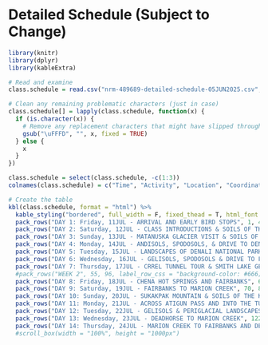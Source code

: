 # Detailed Schedule (Subject to Change)

```r
library(knitr)
library(dplyr)
library(kableExtra)

# Read and examine
class.schedule = read.csv("nrm-489689-detailed-schedule-05JUN2025.csv", fileEncoding = "cp1252", stringsAsFactors = FALSE)

# Clean any remaining problematic characters (just in case)
class.schedule[] = lapply(class.schedule, function(x) {
  if (is.character(x)) {
    # Remove any replacement characters that might have slipped through
    gsub("\uFFFD", "", x, fixed = TRUE)
  } else {
    x
  }
})

class.schedule = select(class.schedule, -c(1:3))
colnames(class.schedule) = c("Time", "Activity", "Location", "Coordinates", "Comments")

# Create the table
kbl(class.schedule, format = "html") %>%
  kable_styling("bordered", full_width = F, fixed_thead = T, html_font = "arial") %>%
  pack_rows("DAY 1: Friday, 11JUL - ARRIVAL AND EARLY BIRD STOPS", 1, 4, background = "grey80") %>%
  pack_rows("DAY 2: Saturday, 12JUL - CLASS INTRODUCTIONS & SOILS OF THE MATANUSKA VALLEY", 5, 14, background = "grey80") %>%
  pack_rows("DAY 3: Sunday, 13JUL - MATANUSKA GLACIER VISIT & SOILS OF THE MATANUSKA VALLEY", 15, 24, background = "grey80") %>%
  pack_rows("DAY 4: Monday, 14JUL - ANDISOLS, SPODOSOLS, & DRIVE TO DENALI", 25, 35, background = "grey80") %>%
  pack_rows("DAY 5: Tuesday, 15JUL - LANDSCAPES OF DENALI NATIONAL PARK", 36, 43, background = "grey80") %>%
  pack_rows("DAY 6: Wednesday, 16JUL - GELISOLS, SPODOSOLS & DRIVE TO FAIRBANKS", 44, 55, background = "grey80") %>%
  pack_rows("DAY 7: Thursday, 17JUL - CRREL TUNNEL TOUR & SMITH LAKE GELISOLS AND INCEPTISOLS", 56, 64, background = "grey80") %>%
  #pack_rows("WEEK 2", 55, 96, label_row_css = "background-color: #666; color: #fff;") %>%
  pack_rows("DAY 8: Friday, 18JUL - CHENA HOT SPRINGS AND FAIRBANKS", 65, 69, background = "grey80") %>%
  pack_rows("DAY 9: Saturday, 19JUL - FAIRBANKS TO MARION CREEK", 70, 84, background = "grey80") %>%
  pack_rows("DAY 10: Sunday, 20JUL - SUKAKPAK MOUNTAIN & SOILS OF THE KOYUKUK RIVER", 85, 97, background = "grey80") %>%
  pack_rows("DAY 11: Monday, 21JUL - ACROSS ATIGUN PASS AND INTO THE TUNDRA", 98, 110, background = "grey80") %>%
  pack_rows("DAY 12: Tuesday, 22JUL - GELISOLS & PERIGLACIAL LANDSCAPES - TOOLIK TO PRUDHOE BAY", 111, 121, background = "grey80") %>%
  pack_rows("DAY 13: Wednesday, 23JUL - DEADHORSE TO MARION CREEK", 122, 132, background = "grey80") %>%
  pack_rows("DAY 14: Thursday, 24JUL - MARION CREEK TO FAIRBANKS AND DEPARTURE", 133, 140, background = "grey80") 
  #scroll_box(width = "100%", height = "1000px")
```

